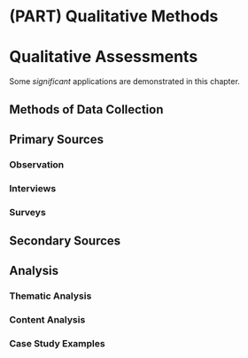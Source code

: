 # (PART) Qualitative Methods {-} 
# Qualitative Assessments

Some _significant_ applications are demonstrated in this chapter.

## Methods of Data Collection

## Primary Sources

### Observation

### Interviews

### Surveys

## Secondary Sources

## Analysis

### Thematic Analysis

### Content Analysis

### Case Study Examples
